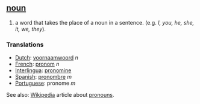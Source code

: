 == [[noun]] ==
# a word that takes the place of a noun in a sentence. (e.g. ''I, you, he, she, it, we, they'').

=== Translations ===
*[[Dutch]]: [[voornaamwoord]] ''n''
*[[French]]: [[pronom]] ''n''
*[[Interlingua]]: [[pronomine]]
*[[Spanish]]: [http://es.wikipedia.org/wiki/pronombre pronombre] ''m''
*[[Portuguese]]: pronome ''m''

See also: [[Wikipedia]] article about [[w:pronoun|pronoun]]s.